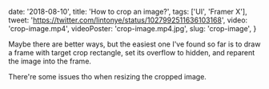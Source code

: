 
  date: '2018-08-10',
  title: 'How to crop an image?',
  tags: ['UI', 'Framer X'],
  tweet: 'https://twitter.com/lintonye/status/1027992511636103168',
  video: 'crop-image.mp4',
  videoPoster: 'crop-image.mp4.jpg',
  slug: 'crop-image',
}


Maybe there are better ways, but the easiest one I've found so far is to draw a frame with target crop rectangle, set its overflow to hidden, and reparent the image into the frame.

There're some issues tho when resizing the cropped image.
